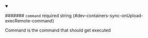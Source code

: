 
<details className="config-field" data-expandable="false" open>
<summary>

####### `command` <span class="config-field-required" data-required="false">required</span> <span class="config-field-type">string</span> <span class="config-field-default"></span> <span class="config-field-enum"></span> {#dev-containers-sync-onUpload-execRemote-command}

Command is the command that should get executed

</summary>



</details>
